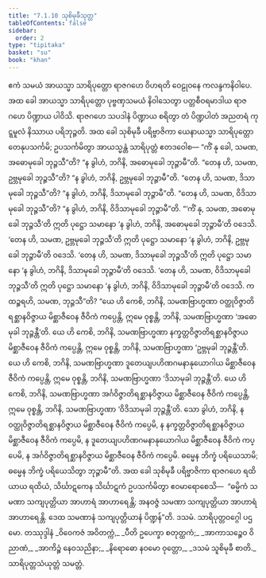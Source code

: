 ```yaml
---
title: "7.1.10 သုစိမုခီသုတ္တ"
tableOfContents: false
sidebar:
  order: 2
type: "tipitaka"
basket: "su"
book: "khan"
---
```



<DynamicBreadcrumb />

<Division number="341" book="khan">

<Paragraph number="1140" book="khan">
ဧကံ သမယံ အာယသ္မာ သာရိပုတ္တော ရာဇဂဟေ ဝိဟရတိ ဝေဠုဝနေ ကလန္ဒကနိဝါပေ. အထ ခေါ အာယသ္မာ သာရိပုတ္တော ပုဗ္ဗဏှသမယံ နိဝါသေတွာ ပတ္တစီဝရမာဒါယ ရာဇဂဟေ ပိဏ္ဍာယ ပါဝိသိ. ရာဇဂဟေ သပဒါနံ ပိဏ္ဍာယ စရိတွာ တံ ပိဏ္ဍပါတံ အညတရံ ကုဋ္ဋမူလံ နိဿာယ ပရိဘုဉ္ဇတိ. အထ ခေါ သုစိမုခီ ပရိဗ္ဗာဇိကာ ယေနာယသ္မာ သာရိပုတ္တော တေနုပသင်္ကမိ; ဥပသင်္ကမိတွာ အာယသ္မန္တံ သာရိပုတ္တံ ဧတဒဝေါစ—
</Paragraph>

<Paragraph number="1141" book="khan">
“ကိံ နု ခေါ, သမဏ, အဓောမုခေါ ဘုဉ္ဇသီ”တိ? “န ခွါဟံ, ဘဂိနိ, အဓောမုခေါ ဘုဉ္ဇာမီ”တိ. “တေန ဟိ, သမဏ, ဥဗ္ဘမုခေါ ဘုဉ္ဇသီ”တိ? “န ခွါဟံ, ဘဂိနိ, ဥဗ္ဘမုခေါ ဘုဉ္ဇာမီ”တိ. “တေန ဟိ, သမဏ, ဒိသာမုခေါ ဘုဉ္ဇသီ”တိ? “န ခွါဟံ, ဘဂိနိ, ဒိသာမုခေါ ဘုဉ္ဇာမီ”တိ. “တေန ဟိ, သမဏ, ဝိဒိသာမုခေါ ဘုဉ္ဇသီ”တိ? “န ခွါဟံ, ဘဂိနိ, ဝိဒိသာမုခေါ ဘုဉ္ဇာမီ”တိ.
</Paragraph>

<Paragraph number="1142" book="khan">
“‘ကိံ နု, သမဏ, အဓောမုခေါ ဘုဉ္ဇသီ’တိ ဣတိ ပုဋ္ဌော သမာနော ‘န ခွါဟံ, ဘဂိနိ, အဓောမုခေါ ဘုဉ္ဇာမီ’တိ ဝဒေသိ. ‘တေန ဟိ, သမဏ, ဥဗ္ဘမုခေါ ဘုဉ္ဇသီ’တိ ဣတိ ပုဋ္ဌော သမာနော ‘န ခွါဟံ, ဘဂိနိ, ဥဗ္ဘမုခေါ ဘုဉ္ဇာမီ’တိ ဝဒေသိ. ‘တေန ဟိ, သမဏ, ဒိသာမုခေါ ဘုဉ္ဇသီ’တိ ဣတိ ပုဋ္ဌော သမာနော ‘န ခွါဟံ, ဘဂိနိ, ဒိသာမုခေါ ဘုဉ္ဇာမီ’တိ ဝဒေသိ. ‘တေန ဟိ, သမဏ, ဝိဒိသာမုခေါ ဘုဉ္ဇသီ’တိ ဣတိ ပုဋ္ဌော သမာနော ‘န ခွါဟံ, ဘဂိနိ, ဝိဒိသာမုခေါ ဘုဉ္ဇာမီ’တိ ဝဒေသိ.
</Paragraph>

<Paragraph number="1143" book="khan">
ကထဉ္စရဟိ, သမဏ, ဘုဉ္ဇသီ”တိ? “ယေ ဟိ ကေစိ, ဘဂိနိ, သမဏဗြာဟ္မဏာ ဝတ္ထုဝိဇ္ဇာတိရစ္ဆာနဝိဇ္ဇာယ မိစ္ဆာဇီဝေန ဇီဝိကံ ကပ္ပေန္တိ, ဣမေ ဝုစ္စန္တိ, ဘဂိနိ, သမဏဗြာဟ္မဏာ ‘အဓောမုခါ ဘုဉ္ဇန္တီ’တိ. ယေ ဟိ ကေစိ, ဘဂိနိ, သမဏဗြာဟ္မဏာ နက္ခတ္တဝိဇ္ဇာတိရစ္ဆာနဝိဇ္ဇာယ မိစ္ဆာဇီဝေန ဇီဝိကံ ကပ္ပေန္တိ, ဣမေ ဝုစ္စန္တိ, ဘဂိနိ, သမဏဗြာဟ္မဏာ ‘ဥဗ္ဘမုခါ ဘုဉ္ဇန္တီ’တိ. ယေ ဟိ ကေစိ, ဘဂိနိ, သမဏဗြာဟ္မဏာ ဒူတေယျပဟိဏဂမနာနုယောဂါယ မိစ္ဆာဇီဝေန ဇီဝိကံ ကပ္ပေန္တိ, ဣမေ ဝုစ္စန္တိ, ဘဂိနိ, သမဏဗြာဟ္မဏာ ‘ဒိသာမုခါ ဘုဉ္ဇန္တီ’တိ. ယေ ဟိ ကေစိ, ဘဂိနိ, သမဏဗြာဟ္မဏာ အင်္ဂဝိဇ္ဇာတိရစ္ဆာနဝိဇ္ဇာယ မိစ္ဆာဇီဝေန ဇီဝိကံ ကပ္ပေန္တိ, ဣမေ ဝုစ္စန္တိ, ဘဂိနိ, သမဏဗြာဟ္မဏာ ‘ဝိဒိသာမုခါ ဘုဉ္ဇန္တီ’တိ.
</Paragraph>

<Paragraph number="1144" book="khan">
သော ခွါဟံ, ဘဂိနိ, န ဝတ္ထုဝိဇ္ဇာတိရစ္ဆာနဝိဇ္ဇာယ မိစ္ဆာဇီဝေန ဇီဝိကံ ကပ္ပေမိ, န နက္ခတ္တဝိဇ္ဇာတိရစ္ဆာနဝိဇ္ဇာယ မိစ္ဆာဇီဝေန ဇီဝိကံ ကပ္ပေမိ, န ဒူတေယျပဟိဏဂမနာနုယောဂါယ မိစ္ဆာဇီဝေန ဇီဝိကံ ကပ္ပေမိ, န အင်္ဂဝိဇ္ဇာတိရစ္ဆာနဝိဇ္ဇာယ မိစ္ဆာဇီဝေန ဇီဝိကံ ကပ္ပေမိ. ဓမ္မေန ဘိက္ခံ ပရိယေသာမိ; ဓမ္မေန ဘိက္ခံ ပရိယေသိတွာ ဘုဉ္ဇာမီ”တိ.
</Paragraph>

<Paragraph number="1145" book="khan">
အထ ခေါ သုစိမုခီ ပရိဗ္ဗာဇိကာ ရာဇဂဟေ ရထိယာယ ရထိယံ, သိင်္ဃာဋကေန သိင်္ဃာဋကံ ဥပသင်္ကမိတွာ ဧဝမာရောစေသိ—  “ဓမ္မိကံ သမဏာ သကျပုတ္တိယာ အာဟာရံ အာဟာရေန္တိ; အနဝဇ္ဇံ သမဏာ သကျပုတ္တိယာ အာဟာရံ အာဟာရေန္တိ. ဒေထ သမဏာနံ သကျပုတ္တိယာနံ ပိဏ္ဍန်”တိ.

</Paragraph>
</Division>

<Paragraph number="1146" type="center" book="khan">
ဒသမံ.



</Paragraph>

<Paragraph number="1147" type="center" book="khan">
သာရိပုတ္တဝဂ္ဂေါ ပဌမော.



</Paragraph>

<Paragraph number="1148" type="center" book="khan">
တဿုဒ္ဒါနံ


</Paragraph>

<Paragraph number="1149" type="verses" book="khan">
_ဝိဝေကဇံ အဝိတက္ကံ,_  
_ပီတိ ဥပေက္ခာ စတုတ္ထကံ;_  
_အာကာသဉ္စေဝ ဝိညာဏံ,_  
_အာကိဉ္စံ နေဝသညိနာ;_  
_နိရောဓော နဝမော ဝုတ္တော,_  
_ဒသမံ သူစိမုခီ စာတိ._  


</Paragraph>

<Paragraph number="1150" type="center" book="khan">
သာရိပုတ္တသံယုတ္တံ သမတ္တံ.
</Paragraph>
